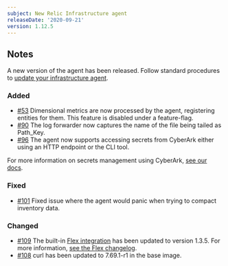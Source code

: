```yaml
---
subject: New Relic Infrastructure agent
releaseDate: '2020-09-21'
version: 1.12.5
---
```


## Notes

A new version of the agent has been released. Follow standard procedures to [update your infrastructure agent](https://docs.newrelic.com/docs/infrastructure/install-configure-manage-infrastructure/update-or-uninstall/update-infrastructure-agent).

### Added

* [#53](https://github.com/newrelic/infrastructure-agent/pull/53) Dimensional metrics are now processed by the agent, registering entities for them. This feature is disabled under a feature-flag.
* [#90](https://github.com/newrelic/infrastructure-agent/pull/90) The log forwarder now captures the name of the file being tailed as Path_Key.
* [#96](https://github.com/newrelic/infrastructure-agent/pull/96) The agent now supports accessing secrets from CyberArk either using an HTTP endpoint or the CLI tool.

For more information on secrets management using CyberArk, [see our docs](https://docs.newrelic.com/docs/integrations/host-integrations/installation/secrets-management#cyberark-cli).

### Fixed

* [#101](https://github.com/newrelic/infrastructure-agent/issues/101) Fixed issue where the agent would panic when trying to compact inventory data.

### Changed

* [#109](https://github.com/newrelic/infrastructure-agent/pull/109) The built-in [Flex integration](https://github.com/newrelic/nri-flex) has been updated to version 1.3.5. For more information, [see the Flex changelog](https://github.com/newrelic/nri-flex/releases/tag/v1.3.5).
* [#108](https://github.com/newrelic/infrastructure-agent/pull/108) curl has been updated to 7.69.1-r1 in the base image.
